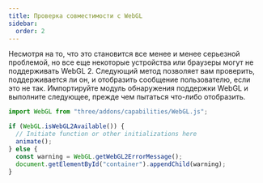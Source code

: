 ```yaml
---
title: Проверка совместимости с WebGL
sidebar:
  order: 2
---
```


Несмотря на то, что это становится все менее и менее серьезной проблемой, но все еще некоторые устройства или браузеры могут не поддерживать WebGL 2.
Следующий метод позволяет вам проверить, поддерживается ли он, и отобразить сообщение пользователю, если это не так.
Импортируйте модуль обнаружения поддержки WebGL и выполните следующее, прежде чем пытаться что-либо отобразить.

```javascript
import WebGL from "three/addons/capabilities/WebGL.js";

if (WebGL.isWebGL2Available()) {
  // Initiate function or other initializations here
  animate();
} else {
  const warning = WebGL.getWebGL2ErrorMessage();
  document.getElementById("container").appendChild(warning);
}
```
